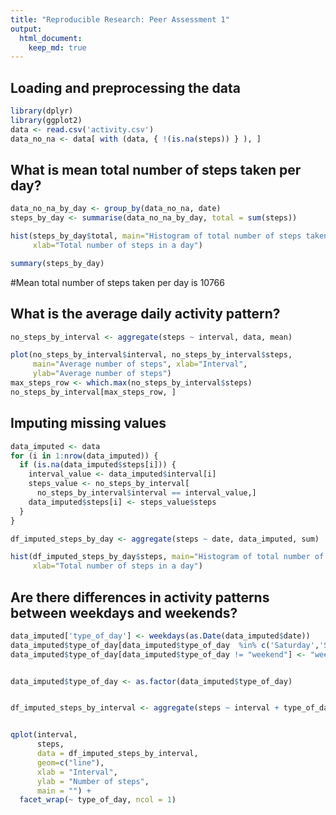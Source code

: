 ```yaml
---
title: "Reproducible Research: Peer Assessment 1"
output: 
  html_document:
    keep_md: true
---
```



## Loading and preprocessing the data
```r
library(dplyr)
library(ggplot2)
data <- read.csv('activity.csv')
data_no_na <- data[ with (data, { !(is.na(steps)) } ), ]
```
## What is mean total number of steps taken per day?
```r
data_no_na_by_day <- group_by(data_no_na, date)
steps_by_day <- summarise(data_no_na_by_day, total = sum(steps))

hist(steps_by_day$total, main="Histogram of total number of steps taken per day", 
     xlab="Total number of steps in a day")

summary(steps_by_day)
```
#Mean total number of steps taken per day is 10766

## What is the average daily activity pattern?
```r
no_steps_by_interval <- aggregate(steps ~ interval, data, mean)

plot(no_steps_by_interval$interval, no_steps_by_interval$steps, 
     main="Average number of steps", xlab="Interval", 
     ylab="Average number of steps")
max_steps_row <- which.max(no_steps_by_interval$steps)
no_steps_by_interval[max_steps_row, ]
```
## Imputing missing values
```r
data_imputed <- data
for (i in 1:nrow(data_imputed)) {
  if (is.na(data_imputed$steps[i])) {
    interval_value <- data_imputed$interval[i]
    steps_value <- no_steps_by_interval[
      no_steps_by_interval$interval == interval_value,]
    data_imputed$steps[i] <- steps_value$steps
  }
}

df_imputed_steps_by_day <- aggregate(steps ~ date, data_imputed, sum)

hist(df_imputed_steps_by_day$steps, main="Histogram of total number of steps per day (imputed data)", 
     xlab="Total number of steps in a day")

```
## Are there differences in activity patterns between weekdays and weekends?
```r
data_imputed['type_of_day'] <- weekdays(as.Date(data_imputed$date))
data_imputed$type_of_day[data_imputed$type_of_day  %in% c('Saturday','Sunday') ] <- "weekend"
data_imputed$type_of_day[data_imputed$type_of_day != "weekend"] <- "weekday"


data_imputed$type_of_day <- as.factor(data_imputed$type_of_day)


df_imputed_steps_by_interval <- aggregate(steps ~ interval + type_of_day, data_imputed, mean)


qplot(interval, 
      steps, 
      data = df_imputed_steps_by_interval, 
      geom=c("line"),
      xlab = "Interval", 
      ylab = "Number of steps", 
      main = "") +
  facet_wrap(~ type_of_day, ncol = 1)
```
